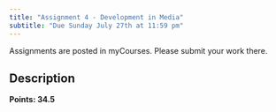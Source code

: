 ```yaml
---
title: "Assignment 4 - Development in Media"
subtitle: "Due Sunday July 27th at 11:59 pm"
---
```


::: callout-important
Assignments are posted in myCourses. Please submit your work there.
:::

## Description

**Points: 34.5**
